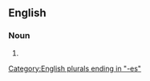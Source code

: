 ==English==

===Noun===
{{head|en|noun plural form}}

# {{plural of|zestfulness|lang=en}}

[[Category:English plurals ending in "-es"]]
